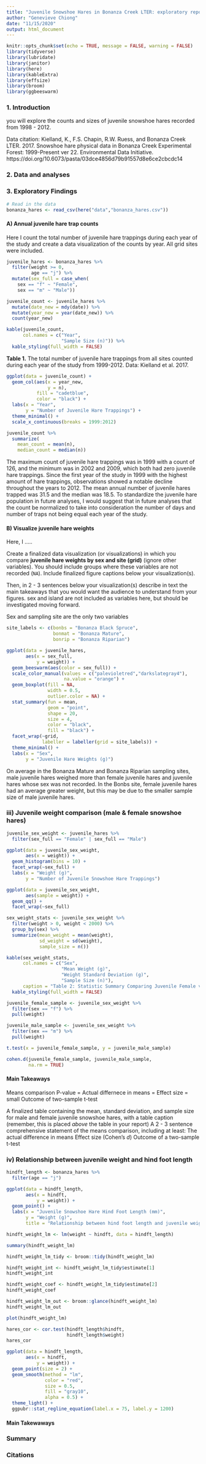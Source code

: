 ```yaml
---
title: "Juvenile Snowshoe Hares in Bonanza Creek LTER: exploratory report"
author: "Genevieve Chiong"
date: "11/15/2020"
output: html_document
---
```


```r
knitr::opts_chunk$set(echo = TRUE, message = FALSE, warning = FALSE)
library(tidyverse)
library(lubridate)
library(janitor)
library(here)
library(kableExtra)
library(effsize)
library(broom)
library(ggbeeswarm)
```

### 1. Introduction

 you will explore the counts and sizes of juvenile snowshoe hares recorded from 1998 - 2012. 

Data citation: Kielland, K., F.S. Chapin, R.W. Ruess, and Bonanza Creek LTER. 2017. Snowshoe hare physical data in Bonanza Creek Experimental Forest: 1999-Present ver 22. Environmental Data Initiative. https://doi.org/10.6073/pasta/03dce4856d79b91557d8e6ce2cbcdc14



### 2. Data and analyses





### 3. Exploratory Findings 

```r
# Read in the data 
bonanza_hares <- read_csv(here("data","bonanza_hares.csv"))
```

#### A) Annual juvenile hare trap counts 

Here I count the total number of juvenile hare trappings during each year of the study and create a data visualization of the counts by year. All grid sites were included. 

```r
juvenile_hares <- bonanza_hares %>% 
  filter(weight >= 0,
         age == "j") %>% 
  mutate(sex_full = case_when(
    sex == "f" ~ "Female",
    sex == "m" ~ "Male"))

juvenile_count <- juvenile_hares %>% 
  mutate(date_new = mdy(date)) %>% 
  mutate(year_new = year(date_new)) %>% 
  count(year_new)

kable(juvenile_count,
      col.names = c("Year",
                    "Sample Size (n)")) %>% 
  kable_styling(full_width = FALSE)
```
**Table 1.** The total number of juvenile hare trappings from all sites counted during each year of the study from 1999-2012. Data: Kielland et al. 2017.

```r

ggplot(data = juvenile_count) + 
  geom_col(aes(x = year_new,
               y = n),
           fill = "cadetblue", 
           color = "black") +
  labs(x = "Year",
       y = "Number of Juvenile Hare Trappings") +
  theme_minimal() +
  scale_x_continuous(breaks = 1999:2012)
```

```r
juvenile_count %>% 
  summarize(
    mean_count = mean(n),
    median_count = median(n))
```

The maximum count of juvenile hare trappings was in 1999 with a count of 126, and the minimum was in 2002 and 2009, which both had zero juvenile hare trappings. Since the first year of the study in 1999 with the highest amount of hare trappings, observations showed a notable decline throughout the years to 2012. The mean annual number of juvenile hares trapped was 31.5 and the median was 18.5. To standardize the juvenile hare population in future analyses, I would suggest that in future analyses that the count be normalized to take into consideration the number of days and number of traps not being equal each year of the study. 

#### B) Visualize juvenile hare weights 

Here, I ..... 


Create a finalized data visualization (or visualizations) in which you compare **juvenile hare weights by sex and site (grid)** (ignore other variables). You should include groups where these variables are not recorded (`NA`). Include finalized figure captions below your visualization(s).

Then, in 2 - 3 sentences below your visualization(s) describe in text the main takeaways that you would want the audience to understand from your figures.
sex and island are not included as variables here, but should be investigated moving forward. 

Sex and sampling site are the only two variables 

```r

site_labels <- c(bonbs = "Bonanza Black Spruce",
                 bonmat = "Bonanza Mature",
                 bonrip = "Bonanza Riparian")

ggplot(data = juvenile_hares,
       aes(x = sex_full,
           y = weight)) +
  geom_beeswarm(aes(color = sex_full)) + 
  scale_color_manual(values = c("palevioletred","darkslategray4"), 
                     na.value = "orange") +
  geom_boxplot(fill = NA, 
               width = 0.5, 
               outlier.color = NA) + 
  stat_summary(fun = mean, 
               geom = "point", 
               shape = 20, 
               size = 4, 
               color = "black", 
               fill = "black") +
  facet_wrap(~grid,
             labeller = labeller(grid = site_labels)) +
  theme_minimal() +
  labs(x = "Sex",
       y = "Juvenile Hare Weights (g)")
```
On average in the Bonanza Mature and Bonanza Riparian sampling sites, male juvenile hares weighed more than female juvenile hares and juvenile hares whose sex was not recorded. In the Bonbs site, female juvenile hares had an average greater weight, but this may be due to the smaller sample size of male juvenile hares. 


### iii) Juvenile weight comparison (male & female snowshoe hares)

```r
juvenile_sex_weight <- juvenile_hares %>% 
  filter(sex_full == "Female" | sex_full == "Male")

ggplot(data = juvenile_sex_weight,
       aes(x = weight)) + 
  geom_histogram(bins = 10) +
  facet_wrap(~sex_full) +
  labs(x = "Weight (g)",
       y = "Number of Juvenile Snowshoe Hare Trappings")
```

```r
ggplot(data = juvenile_sex_weight, 
       aes(sample = weight)) + 
  geom_qq() +
  facet_wrap(~sex_full)
```

```r
sex_weight_stats <- juvenile_sex_weight %>% 
  filter(weight > 0, weight < 2000) %>% 
  group_by(sex) %>% 
  summarize(mean_weight = mean(weight),
            sd_weight = sd(weight),
            sample_size = n())

kable(sex_weight_stats,
      col.names = c("Sex",
                    "Mean Weight (g)",
                    "Weight Standard Deviation (g)",
                    "Sample Size (n)"),
      caption = "Table 2: Statistic Summary Comparing Juvenile Female vs Male Snowshoe Hares") %>% 
  kable_styling(full_width = FALSE)

```

```r
juvenile_female_sample <- juvenile_sex_weight %>% 
  filter(sex == "f") %>% 
  pull(weight)

juvenile_male_sample <- juvenile_sex_weight %>% 
  filter(sex == "m") %>% 
  pull(weight)

t.test(x = juvenile_female_sample, y = juvenile_male_sample)
```

```r
cohen.d(juvenile_female_sample, juvenile_male_sample,
        na.rm = TRUE)
```
#### Main Takeaways
Means comparison 
P-value = 
Actual differnece in means = 
Effect size = small 
Outcome of two-sample t-test 


A finalized table containing the mean, standard deviation, and sample size for male and female juvenile snowshoe hares, with a table caption (remember, this is placed *above* the table in your report)
A 2 - 3 sentence comprehensive statement of the means comparison, including at least:
The actual difference in means
Effect size (Cohen's *d*)
Outcome of a two-sample t-test


### iv) Relationship between juvenile weight and hind foot length

```r
hindft_length <- bonanza_hares %>% 
  filter(age == "j") 

ggplot(data = hindft_length,
       aes(x = hindft,
           y = weight)) +
  geom_point() + 
  labs(x = "Juvenile Snowshoe Hare Hind Foot Length (mm)",
       y = "Weight (g)",
       title = "Relationship between hind foot length and juvenile weight")
```


```r
hindft_weight_lm <- lm(weight ~ hindft, data = hindft_length)

summary(hindft_weight_lm)
```


```r
hindft_weight_lm_tidy <- broom::tidy(hindft_weight_lm)

hindft_weight_int <- hindft_weight_lm_tidy$estimate[1]
hindft_weight_int

hindft_weight_coef <- hindft_weight_lm_tidy$estimate[2]
hindft_weight_coef

hindft_weight_lm_out <- broom::glance(hindft_weight_lm)
hindft_weight_lm_out
```


```r
plot(hindft_weight_lm)
```

```r
hares_cor <- cor.test(hindft_length$hindft,
                      hindft_length$weight)
hares_cor
```

```r
ggplot(data = hindft_length,
       aes(x = hindft,
           y = weight)) +
  geom_point(size = 2) +
  geom_smooth(method = "lm",
              color = "red",
              size = 0.5,
              fill = "gray10",
              alpha = 0.5) +
  theme_light() +
  ggpubr::stat_regline_equation(label.x = 75, label.y = 1200)
```

#### Main Takewaways 





### Summary




### Citations





